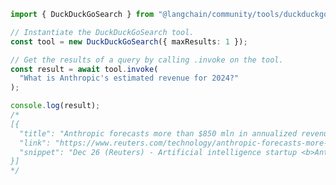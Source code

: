 ```typescript
import { DuckDuckGoSearch } from "@langchain/community/tools/duckduckgo_search";

// Instantiate the DuckDuckGoSearch tool.
const tool = new DuckDuckGoSearch({ maxResults: 1 });

// Get the results of a query by calling .invoke on the tool.
const result = await tool.invoke(
  "What is Anthropic's estimated revenue for 2024?"
);

console.log(result);
/*
[{
  "title": "Anthropic forecasts more than $850 mln in annualized revenue rate by ...",
  "link": "https://www.reuters.com/technology/anthropic-forecasts-more-than-850-mln-annualized-revenue-rate-by-2024-end-report-2023-12-26/",
  "snippet": "Dec 26 (Reuters) - Artificial intelligence startup <b>Anthropic</b> has projected it will generate more than $850 million in annualized <b>revenue</b> by the end of <b>2024</b>, the Information reported on Tuesday ..."
}]
*/
```